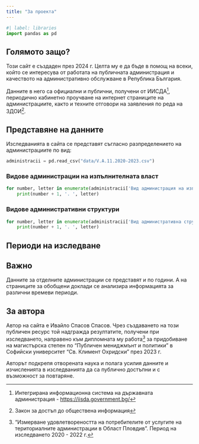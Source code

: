 ```yaml
---
title: "За проекта"
---
```


```python
#| label: libraries
import pandas as pd
```

## Голямото защо?

Този сайт е създаден през 2024 г. Целта му е да бъде в помощ на всеки, който се интересува от работата на публичната администрация и качеството на административно обслужване в Република България.

Данните в него са официални и публични, получени от ИИСДА[^1], периодично кабинетно проучване на интернет страниците на администрациите, както и техните отговори на заявления по реда на ЗДОИ[^2].

[^1]: Интегрирана информационна система на държавната администрация - <https://iisda.government.bg/>

[^2]: Закон за достъп до обществена информация

## Представяне на данните

Изследванията в сайта се представят съгласно разпределението на администрациите по вид:

```python
administracii = pd.read_csv("data/V.A.11.2020-2023.csv")
```

### Видове администрации на изпълнителната власт

```python
for number, letter in enumerate(administracii['Вид администрация на изпълнителната власт'].unique()): 
    print(number + 1, '. ', letter)
```

### Видове административни структури

```python
for number, letter in enumerate(administracii['Вид административна структура'].unique()): 
    print(number + 1, '. ', letter)
```


## Периоди на изследване

::: callout-tip
## Важно

Данните за отделните администрации се представят и по години. А на страниците за обобщени доклади се анализира информацията за различни времеви периоди.
:::

## За автора

Автор на сайта е Ивайло Спасов Спасов. Чрез създаването на този публичен ресурс той надгражда резултатите, получени при изследването, направено към дипломната му работа[^3] за придобиване на магистърска степен по "Публичен мениджмънт и политики" в Софийски университет "Св. Климент Охридски" през 2023 г.

Авторът подкрепя отворената наука и полага усилия данните и изчисленията в изследванията да са публично достъпни и с възможност за повтаряне.

[^3]: "Измерване удовлетвореността на потребителите от услугите на териториалните администрации в Област Пловдив". Период на изследването 2020 - 2022 г.
